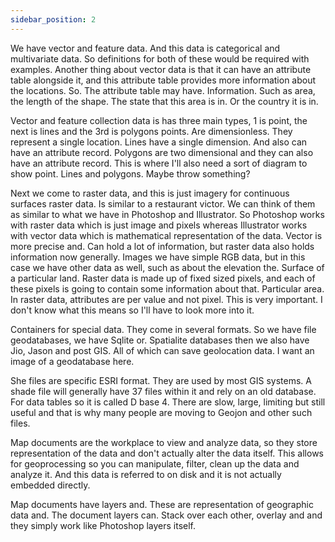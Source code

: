 ```yaml
---
sidebar_position: 2
---
```


We have vector and feature data. And this data is categorical and multivariate data. So definitions for both of these would be required with examples. Another thing about vector data is that it can have an attribute table alongside it, and this attribute table provides more information about the locations. So. The attribute table may have. Information. Such as area, the length of the shape. The state that this area is in. Or the country it is in. 

Vector and feature collection data is has three main types, 1 is point, the next is lines and the 3rd is polygons points. Are dimensionless. They represent a single location. Lines have a single dimension. And also can have an attribute record. Polygons are two dimensional and they can also have an attribute record. This is where I'll also need a sort of diagram to show point. Lines and polygons. Maybe throw something? 

Next we come to raster data, and this is just imagery for continuous surfaces raster data. Is similar to a restaurant victor. We can think of them as similar to what we have in Photoshop and Illustrator. So Photoshop works with raster data which is just image and pixels whereas Illustrator works with vector data which is mathematical representation of the data. Vector is more precise and. Can hold a lot of information, but raster data also holds information now generally. Images we have simple RGB data, but in this case we have other data as well, such as about the elevation the. Surface of a particular land. Raster data is made up of fixed sized pixels, and each of these pixels is going to contain some information about that. Particular area. In raster data, attributes are per value and not pixel. This is very important. I don't know what this means so I'll have to look more into it.

Containers for special data. They come in several formats. So we have file geodatabases, we have Sqlite or. Spatialite databases then we also have Jio, Jason and post GIS. All of which can save geolocation data. I want an image of a geodatabase here. 

She files are specific ESRI format. They are used by most GIS systems. A shade file will generally have 37 files within it and rely on an old database. For data tables so it is called D base 4. There are slow, large, limiting but still useful and that is why many people are moving to Geojon and other such files. 

Map documents are the workplace to view and analyze data, so they store representation of the data and don't actually alter the data itself. This allows for geoprocessing so you can manipulate, filter, clean up the data and analyze it. And this data is referred to on disk and it is not actually embedded directly. 

Map documents have layers and. These are representation of geographic data and. The document layers can. Stack over each other, overlay and and they simply work like Photoshop layers itself. 